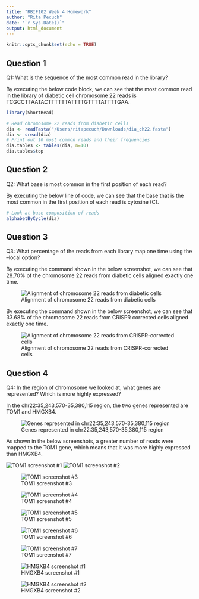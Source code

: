```yaml
---
title: "RBIF102 Week 4 Homework"
author: "Rita Pecuch"
date: "`r Sys.Date()`"
output: html_document
---
```


```r
knitr::opts_chunk$set(echo = TRUE)
```

## Question 1

Q1: What is the sequence of the most common read in the library?

By executing the below code block, we can see that the most common read in the library of diabetic cell chromosome 22 reads is TCGCCTTAATACTTTTTTATTTTGTTTTATTTTGAA.

```r
library(ShortRead)

# Read chromosome 22 reads from diabetic cells
dia <- readFasta("/Users/ritapecuch/Downloads/dia_ch22.fasta")
dia <- sread(dia)
# Print out 10 most common reads and their frequencies
dia.tables <- tables(dia, n=10)
dia.tables$top
```

## Question 2

Q2: What base is most common in the first position of each read? 

By executing the below line of code, we can see that the base that is the most common in the first position of each read is cytosine (C).

```r
# Look at base composition of reads
alphabetByCycle(dia)
```

## Question 3

Q3: What percentage of the reads from each library map one time using the --local option?

By executing the command shown in the below screenshot, we can see that 28.70% of the chromosome 22 reads from diabetic cells aligned exactly one time.

![Alignment of chromosome 22 reads from diabetic cells](/Users/ritapecuch/Desktop/dia_align.png)


By executing the command shown in the below screenshot, we can see that 33.68% of the chromosome 22 reads from CRISPR corrected cells aligned exactly one time.

![Alignment of chromosome 22 reads from CRISPR-corrected cells](/Users/ritapecuch/Desktop/corr_align.png)

## Question 4

Q4: In the region of chromosome we looked at, what genes are represented? Which is more highly
expressed?

In the chr22:35,243,570-35,380,115 region, the two genes represented are TOM1 and HMGXB4. 

![Genes represented in chr22:35,243,570-35,380,115 region](/Users/ritapecuch/Desktop/igv_snapshot.png)


As shown in the below screenshots, a greater number of reads were mapped to the TOM1 gene, which means that it was more highly expressed than HMGXB4.

![TOM1 screenshot #1](/Users/ritapecuch/Desktop/igv_TOM1_1.png)
![TOM1 screenshot #2](/Users/ritapecuch/Desktop/igv_TOM1_2.png)
 
![TOM1 screenshot #3](/Users/ritapecuch/Desktop/igv_TOM1_3.png)
  
![TOM1 screenshot #4](/Users/ritapecuch/Desktop/igv_TOM1_4.png)
   
![TOM1 screenshot #5](/Users/ritapecuch/Desktop/igv_TOM1_5.png)
    
![TOM1 screenshot #6](/Users/ritapecuch/Desktop/igv_TOM1_6.png)
     
![TOM1 screenshot #7](/Users/ritapecuch/Desktop/igv_TOM1_7.png)

![HMGXB4 screenshot #1](/Users/ritapecuch/Desktop/igv_HMGXB4_1.png)

![HMGXB4 screenshot #2](/Users/ritapecuch/Desktop/igv_HMGXB4_2.png)